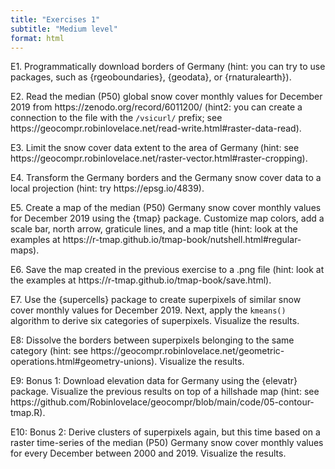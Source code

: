 ```yaml
---
title: "Exercises 1"
subtitle: "Medium level"
format: html
---
```


E1. Programmatically download borders of Germany (hint: you can try to use packages, such as {rgeoboundaries}, {geodata}, or {rnaturalearth}).

E2. Read the median (P50) global snow cover monthly values for December 2019 from  https://zenodo.org/record/6011200/ (hint2: you can create a connection to the file with the `/vsicurl/` prefix; see https://geocompr.robinlovelace.net/read-write.html#raster-data-read).

E3. Limit the snow cover data extent to the area of Germany (hint: see https://geocompr.robinlovelace.net/raster-vector.html#raster-cropping).

E4. Transform the Germany borders and the Germany snow cover data to a local projection (hint: try https://epsg.io/4839).

E5. Create a map of the median (P50) Germany snow cover monthly values for December 2019 using the {tmap} package. Customize map colors, add a scale bar, north arrow, graticule lines, and a map title (hint: look at the examples at https://r-tmap.github.io/tmap-book/nutshell.html#regular-maps).

E6. Save the map created in the previous exercise to a .png file (hint: look at the examples at https://r-tmap.github.io/tmap-book/save.html).

E7. Use the {supercells} package to create superpixels of similar snow cover monthly values for December 2019. 
Next, apply the `kmeans()` algorithm to derive six categories of superpixels. 
Visualize the results.

E8: Dissolve the borders between superpixels belonging to the same category (hint: see https://geocompr.robinlovelace.net/geometric-operations.html#geometry-unions).
Visualize the results.

E9: Bonus 1: Download elevation data for Germany using the {elevatr} package. 
Visualize the previous results on top of a hillshade map (hint: see https://github.com/Robinlovelace/geocompr/blob/main/code/05-contour-tmap.R).

E10: Bonus 2: Derive clusters of superpixels again, but this time based on a raster time-series of the median (P50) Germany snow cover monthly values for every December between 2000 and 2019.
Visualize the results.
